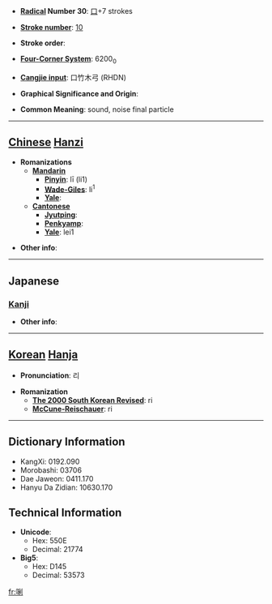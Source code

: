 * '''[[Wiktionary:Chinese radical index| Radical]] Number 30''': [[Wiktionary:Chinese radical index 口|口]]+7 strokes

* '''[[Wiktionary:Chinese total strokes index|Stroke number]]''': [[Wiktionary:Chinese total strokes index 10|10]]

* '''Stroke order''': 

* '''[[Wiktionary:Chinese four corner index|Four-Corner System]]''': 6200<sub>0</sub>

* '''[[Wiktionary:Chinese Cangjie index|Cangjie input]]''': 口竹木弓 (RHDN)

* '''Graphical Significance and Origin''': 

* '''Common Meaning''': sound, noise final particle

----

== [[Chinese]] [[Hanzi]] ==

* '''Romanizations'''
** '''[[Mandarin]]'''
*** '''[[Pinyin]]''': lī (li1)
*** '''[[Wade-Giles]]''': li<sup>1</sup>
*** '''[[Yale]]''': 
** '''[[Cantonese]]'''
*** '''[[Jyutping]]''':
*** '''[[Penkyamp]]''': 
*** '''[[Yale]]''': lei1

* '''Other info''': 

----

==Japanese==
===[[Kanji]]===
{{kanji|on readings=[[り]] (ri)|kun readings=[[こえ]] (koe)}}

* '''Other info''':  

----

== [[Korean]] [[Hanja]] ==

* '''Pronunciation''': 리

* '''Romanization'''
** '''[[The 2000 South Korean Revised Romanization|The 2000 South Korean Revised]]''': ri
** '''[[McCune-Reischauer]]''': ri

----

== Dictionary Information ==

* KangXi: 0192.090
* Morobashi: 03706
* Dae Jaweon: 0411.170
* Hanyu Da Zidian: 10630.170

== Technical Information ==

* '''Unicode''':
** Hex: 550E
** Decimal: 21774
* '''Big5''':
** Hex: D145
** Decimal: 53573

[[fr:唎]]